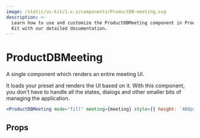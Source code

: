```yaml
---
image: /static/ui-kit/1.x.x/components/ProductDB-meeting.svg
description: >-
  Learn how to use and customize the ProductDBMeeting component in ProductDB's React UI
  Kit with our detailed documentation.
---
```


# ProductDBMeeting

A single component which renders an entire meeting UI.

It loads your preset and renders the UI based on it.
With this component, you don't have to handle all the states,
dialogs and other smaller bits of managing the application.

```jsx live
<ProductDBMeeting mode="fill" meeting={meeting} style={{ height: '480px' }} />
```

## Props

<PropsTable of="ProductDB-meeting" />

<head>
  <title>React UI Kit ProductDBMeeting</title>
</head>
